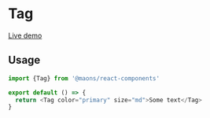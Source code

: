 # Tag

[Live demo](https://main--63cea501d66c7f57c939718b.chromatic.com/?path=/story/data-display-tag--gray)

## Usage

```js
import {Tag} from '@maons/react-components'

export default () => {
  return <Tag color="primary" size="md">Some text</Tag>
}
```